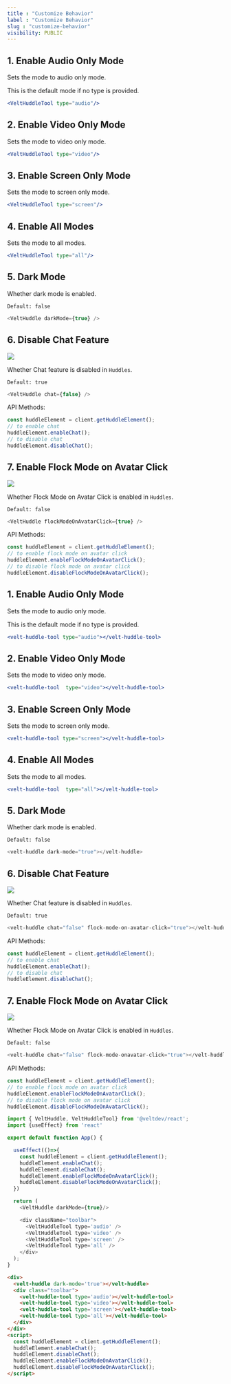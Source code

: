 ```yaml
---
title : "Customize Behavior"
label : "Customize Behavior"
slug : "customize-behavior"
visibility: PUBLIC
---
```




<Tabs>
    <Tab title="React / Next.js">

## 1. Enable Audio Only Mode
Sets the mode to audio only mode.

This is the default mode if no type is provided.

```jsx
<VeltHuddleTool type="audio"/>
```
## 2. Enable Video Only Mode
Sets the mode to video only mode.

```jsx
<VeltHuddleTool type="video"/>
```
## 3. Enable Screen Only Mode
Sets the mode to screen only mode.

```jsx
<VeltHuddleTool type="screen"/>
```
## 4. Enable All Modes
Sets the mode to all modes.

```jsx
<VeltHuddleTool type="all"/>
```
## 5. Dark Mode
Whether dark mode is enabled.

`Default: false`

```js
<VeltHuddle darkMode={true} />
````

## 6. Disable Chat Feature
![](/images/chat-in-huddle.png)

Whether Chat feature is disabled in `Huddles`.

`Default: true`

```js
<VeltHuddle chat={false} />
```

API Methods:
```jsx
const huddleElement = client.getHuddleElement();
// to enable chat
huddleElement.enableChat();
// to disable chat
huddleElement.disableChat();
```

## 7. Enable Flock Mode on Avatar Click
![](/gifs/huddle-flock.gif)

Whether Flock Mode on Avatar Click is enabled in `Huddles`.

`Default: false`

```js
<VeltHuddle flockModeOnAvatarClick={true} />
```

API Methods:
```jsx
const huddleElement = client.getHuddleElement();
// to enable flock mode on avatar click
huddleElement.enableFlockModeOnAvatarClick();
// to disable flock mode on avatar click
huddleElement.disableFlockModeOnAvatarClick();
```


</Tab>


<Tab title="HTML / Other Frameworks">

## 1. Enable Audio Only Mode
Sets the mode to audio only mode.

This is the default mode if no type is provided.

```jsx
<velt-huddle-tool type="audio"></velt-huddle-tool>
```
## 2. Enable Video Only Mode
Sets the mode to video only mode.

```jsx
<velt-huddle-tool  type="video"></velt-huddle-tool>
```
## 3. Enable Screen Only Mode
Sets the mode to screen only mode.

```jsx
<velt-huddle-tool type="screen"></velt-huddle-tool>
```
## 4. Enable All Modes
Sets the mode to all modes.

```jsx
<velt-huddle-tool  type="all"></velt-huddle-tool>
```
## 5. Dark Mode
Whether dark mode is enabled.

`Default: false`

```js
<velt-huddle dark-mode="true"></velt-huddle>
````

## 6. Disable Chat Feature
![](/images/chat-in-huddle.png)

Whether Chat feature is disabled in `Huddles`.

`Default: true`

```js
<velt-huddle chat="false" flock-mode-on-avatar-click="true"></velt-huddle>
```

API Methods:
```jsx
const huddleElement = client.getHuddleElement();
// to enable chat
huddleElement.enableChat();
// to disable chat
huddleElement.disableChat();
```

## 7. Enable Flock Mode on Avatar Click
![](/gifs/huddle-flock.gif)

Whether Flock Mode on Avatar Click is enabled in `Huddles`.

`Default: false`

```js
<velt-huddle chat="false" flock-mode-onavatar-click="true"></velt-huddle>
```

API Methods:
```jsx
const huddleElement = client.getHuddleElement();
// to enable flock mode on avatar click
huddleElement.enableFlockModeOnAvatarClick();
// to disable flock mode on avatar click
huddleElement.disableFlockModeOnAvatarClick();
```

</Tab>

</Tabs>




<RequestExample>

```js React / Next.js
import { VeltHuddle, VeltHuddleTool} from '@veltdev/react';
import {useEffect} from 'react'

export default function App() {

  useEffect(()=>{
    const huddleElement = client.getHuddleElement();
    huddleElement.enableChat();
    huddleElement.disableChat();
    huddleElement.enableFlockModeOnAvatarClick();
    huddleElement.disableFlockModeOnAvatarClick();
  })

  return (
    <VeltHuddle darkMode={true}/> 

    <div className="toolbar">
      <VeltHuddleTool type='audio' /> 
      <VeltHuddleTool type='video' /> 
      <VeltHuddleTool type='screen' /> 
      <VeltHuddleTool type='all' /> 
    </div>
  );
}
```


```html HTML
<div>
  <velt-huddle dark-mode='true'></velt-huddle>
  <div class="toolbar">
    <velt-huddle-tool type='audio'></velt-huddle-tool> 
    <velt-huddle-tool type='video'></velt-huddle-tool> 
    <velt-huddle-tool type='screen'></velt-huddle-tool> 
    <velt-huddle-tool type='all'></velt-huddle-tool> 
  </div>
</div>
<script>
  const huddleElement = client.getHuddleElement();
  huddleElement.enableChat();
  huddleElement.disableChat();
  huddleElement.enableFlockModeOnAvatarClick();
  huddleElement.disableFlockModeOnAvatarClick();
</script>

```

</RequestExample>
